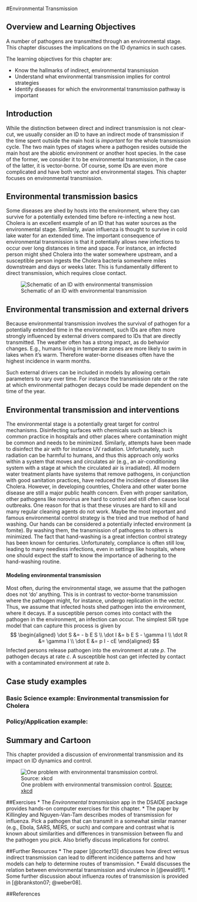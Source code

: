 #Environmental Transmission


## Overview and Learning Objectives

A number of pathogens are transmitted through an environmental stage. This chapter discusses the implications on the ID dynamics in such cases. 

The learning objectives for this chapter are:

* Know the hallmarks of indirect, environmental transmission
* Understand what environmental transmission implies for control strategies
* Identify diseases for which the environmental transmission pathway is important


## Introduction
While the distinction between direct and indirect transmission is not clear-cut, we usually consider an ID to have an indirect mode of transmission if the time spent outside the main host is _important_ for the whole transmission cycle. The two main types of stages where a pathogen resides outside the main host are the abiotic environment or another host species. In the case of the former, we consider it to be environmental transmission, in the case of the latter, it is vector-borne. Of course, some IDs are even more complicated and have both vector and environmental stages. This chapter focuses on environmental transmission.


## Environmental transmission basics
Some diseases are shed by hosts into the environment, where they can survive for a potentially extended time before re-infecting a new host. Cholera is an excellent example of an ID that has water sources as the environmental stage. Similarly, avian influenza is thought to survive in cold lake water for an extended time. The important consequence of environmental transmission is that it potentially allows new infections to occur over long distances in time and space. For instance, an infected person might shed Cholera into the water somewhere upstream, and a susceptible person ingests the Cholera bacteria somewhere miles downstream and days or weeks later. This is fundamentally different to direct transmission, which requires close contact.

![Schematic of an ID with environmental transmission](./images/environmentaltransmissionscheme.png)




## Environmental transmission and external drivers
Because environmental transmission involves the survival of pathogen for a potentially extended time in the environment, such IDs are often more strongly influenced by external drivers compared to IDs that are directly transmitted. The weather often has a strong impact, as do behavior changes. E.g., humans living in temperate zones are more likely to swim in lakes when it's warm. Therefore water-borne diseases often have the highest incidence in warm months.

Such external drivers can be included in models by allowing certain parameters to vary over time. For instance the transmission rate or the rate at which environmental pathogen decays could be made dependent on the time of the year.


## Environmental transmission and interventions
The environmental stage is a potentially great target for control mechanisms. Disinfecting surfaces with chemicals such as bleach is common practice in hospitals and other places where contamination might be common and needs to be minimized. Similarly, attempts have been made to disinfect the air with for instance UV radiation. Unfortunately, such radiation can be harmful to humans, and thus this approach only works within a system that moves and circulates air (e.g., an air-conditioning system with a stage at which the circulated air is irradiated). All modern water treatment plants have systems that remove pathogens, in conjunction with good sanitation practices, have reduced the incidence of diseases like Cholera. However, in developing countries, Cholera and other water borne disease are still a major public health concern.  Even with proper sanitation, other pathogens like norovirus are hard to control and still often cause local outbreaks. One reason for that is that these viruses are hard to kill and many regular cleaning agents do not work.
Maybe the most important and famous environmental control strategy is the tried and true method of hand washing. Our hands can be considered a potentially infected environment (a fomite). By washing them, the transmission of pathogens to others is minimized. The fact that hand-washing is a great infection control strategy has been known for centuries. Unfortunately, compliance is often still low, leading to many needless infections, even in settings like hospitals, where one should expect the staff to know the importance of adhering to the hand-washing routine.


#### Modeling environmental transmission {#myadvancedbox}
Most often, during the environmental stage, we assume that the pathogen does not 'do' anything. This is in contrast to vector-borne transmission where the pathogen might, for instance, undergo replication in the vector. Thus, we assume that infected hosts shed pathogen into the environment, where it decays. If a susceptible person comes into contact with the pathogen in the environment, an infection can occur. The simplest SIR type model that can capture this process is given by
$$ 
\begin{aligned}
\dot S &= - b E S \\
\dot I &= b E S  - \gamma I \\
\dot R &= \gamma I \\
\dot E &= p I - cE
\end{aligned}
$$
Infected persons release pathogen into the environment at rate _p_. The pathogen decays at rate _c_. A susceptible host can get infected by contact with a contaminated environment at rate _b_.


## Case study examples

### Basic Science example: Environmental transmission for Cholera

### Policy/Application example: 


## Summary and Cartoon
This chapter provided a discussion of environmental transmission and its impact on ID dynamics and control.


![One problem with environmental transmission control. [Source: xkcd](https://xkcd.com/1161/)](./images/xkcd-hand_sanitizer.png)


##Exercises
* The _Environmental transmission_ app in the DSAIDE package provides hands-on computer exercises for this chapter.
* The paper by Killingley and Nguyen-Van-Tam describes modes of transmission for influenza. Pick a pathogen that can transmit in a somewhat similar manner (e.g., Ebola, SARS, MERS, or such) and compare and contrast what is known about similarities and differences in transmission between flu and the pathogen you pick. Also briefly discuss implications for control.


##Further Resources
* The paper [@cortez13] discusses how direct versus indirect transmission can lead to different incidence patterns and how models can help to determine routes of transmission.
* Ewald discusses the relation between environmental transmission and virulence in [@ewald91].
* Some further discussion about influenza routes of transmission is provided in [@brankston07; @weber08].


##References

